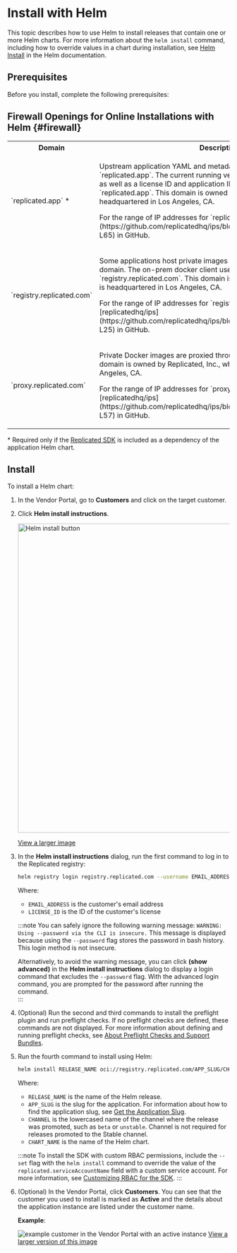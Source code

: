 
# Install with Helm

This topic describes how to use Helm to install releases that contain one or more Helm charts. For more information about the `helm install` command, including how to override values in a chart during installation, see [Helm Install](https://helm.sh/docs/helm/helm_install/) in the Helm documentation.

## Prerequisites

Before you install, complete the following prerequisites:

<Prerequisites/>

## Firewall Openings for Online Installations with Helm {#firewall}

<FirewallOpeningsIntro/>

<table>
  <tr>
      <th width="50%">Domain</th>
      <th>Description</th>
  </tr>
  <tr>
      <td>`replicated.app` &#42;</td>
      <td><p>Upstream application YAML and metadata is pulled from `replicated.app`. The current running version of the application (if any), as well as a license ID and application ID to authenticate, are all sent to `replicated.app`. This domain is owned by Replicated, Inc., which is headquartered in Los Angeles, CA.</p><p>For the range of IP addresses for `replicated.app`, see [replicatedhq/ips](https://github.com/replicatedhq/ips/blob/main/ip_addresses.json#L60-L65) in GitHub.</p></td>
  </tr>
  <tr>
      <td>`registry.replicated.com`</td>
      <td><p>Some applications host private images in the Replicated registry at this domain. The on-prem docker client uses a license ID to authenticate to `registry.replicated.com`. This domain is owned by Replicated, Inc which is headquartered in Los Angeles, CA.</p><p>For the range of IP addresses for `registry.replicated.com`, see [replicatedhq/ips](https://github.com/replicatedhq/ips/blob/main/ip_addresses.json#L20-L25) in GitHub.</p></td>
  </tr>
  <tr>
      <td>`proxy.replicated.com`</td>
      <td><p>Private Docker images are proxied through `proxy.replicated.com`. This domain is owned by Replicated, Inc., which is headquartered in Los Angeles, CA.</p><p>For the range of IP addresses for `proxy.replicated.com`, see [replicatedhq/ips](https://github.com/replicatedhq/ips/blob/main/ip_addresses.json#L52-L57) in GitHub.</p></td>
  </tr>
</table>

&#42; Required only if the [Replicated SDK](/vendor/replicated-sdk-overview) is included as a dependency of the application Helm chart.

## Install

To install a Helm chart:

1. In the Vendor Portal, go to **Customers** and click on the target customer.

1. Click **Helm install instructions**.

     <img alt="Helm install button" src="/images/helm-install-button.png" width="700px"/>

     [View a larger image](/images/helm-install-button.png)

1. In the **Helm install instructions** dialog, run the first command to log in to the Replicated registry:

     ```bash
     helm registry login registry.replicated.com --username EMAIL_ADDRESS --password LICENSE_ID
     ```
     Where:
     * `EMAIL_ADDRESS` is the customer's email address
     * `LICENSE_ID` is the ID of the customer's license

     :::note
     You can safely ignore the following warning message: `WARNING: Using --password via the CLI is insecure.` This message is displayed because using the `--password` flag stores the password in bash history. This login method is not insecure.

     Alternatively, to avoid the warning message, you can click **(show advanced)** in the **Helm install instructions** dialog to display a login command that excludes the `--password` flag. With the advanced login command, you are prompted for the password after running the command.  
     :::

1. (Optional) Run the second and third commands to install the preflight plugin and run preflight checks. If no preflight checks are defined, these commands are not displayed. For more information about defining and running preflight checks, see [About Preflight Checks and Support Bundles](preflight-support-bundle-about).

1. Run the fourth command to install using Helm:

     ```bash
     helm install RELEASE_NAME oci://registry.replicated.com/APP_SLUG/CHANNEL/CHART_NAME
     ```
     Where:
     * `RELEASE_NAME` is the name of the Helm release.
     * `APP_SLUG` is the slug for the application. For information about how to find the application slug, see [Get the Application Slug](/vendor/vendor-portal-manage-app#slug).
     * `CHANNEL` is the lowercased name of the channel where the release was promoted, such as `beta` or `unstable`. Channel is not required for releases promoted to the Stable channel.
     * `CHART_NAME` is the name of the Helm chart.

     :::note
     To install the SDK with custom RBAC permissions, include the `--set` flag with the `helm install` command to override the value of the `replicated.serviceAccountName` field with a custom service account. For more information, see [Customizing RBAC for the SDK](/vendor/replicated-sdk-customizing#customize-rbac-for-the-sdk).
     :::

1. (Optional) In the Vendor Portal, click **Customers**. You can see that the customer you used to install is marked as **Active** and the details about the application instance are listed under the customer name. 

     **Example**:

     ![example customer in the Vendor Portal with an active instance](/images/sdk-customer-active-example.png)
     [View a larger version of this image](/images/sdk-customer-active-example.png)